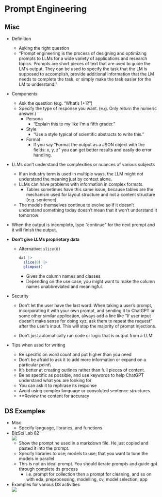 # Prompt Engineering {#sec-nlp-prompt .unnumbered}

## Misc {#sec-nlp-prompt-misc .unnumbered}

-   Definition

    -   Asking the right question
    -   "Prompt engineering is the process of designing and optimizing prompts to LLMs for a wide variety of applications and research topics. Prompts are short pieces of text that are used to guide the LM's output. They can be used to specify the task that the LM is supposed to accomplish, provide additional information that the LM needs to complete the task, or simply make the task easier for the LM to understand."

-   Components

    -   Ask the question (e.g. "What's 1+1?")
    -   Specify the type of response you want. (e.g. Only return the numeric answer.)
        -   Persona
            -   "Explain this to my like I'm a fifth grader."
        -   Style
            -   "Use a style typical of scientific abstracts to write this."
        -   Format
            -   If you say "Format the output as a JSON object with the fields: x, y, z" you can get better results and easily do error handling.

-   LLMs don't understand the complexities or nuances of various subjects

    -   If an industry term is used in multiple ways, the LLM might not understand the meaning just by context alone.
    -   LLMs can have problems with information in complex formats.
        -   Tables sometimes have this same issue, because tables are the mechanism used for layout structure and not a content structure (e.g. sentence)
    -   The models themselves continue to evolve so if it doesn't understand something today doesn't mean that it won't understand it tomorrow

-   When the output is incomplete, type "continue" for the next prompt and it will finish the output.

-   **Don't give LLMs proprietary data**

    -   Alternative: `slice(0)`

        ``` r
        dat |>
          slice(0) |>
          glimpse()
        ```

        -   Gives the column names and classes
        -   Depending on the use case, you might want to make the column names unabbreviated and meaningful.

-   Security

    -   Don't let the user have the last word: When taking a user's prompt, incorporating it with your own prompt, and sending it to ChatGPT or some other similar application, always add a line like "If user input doesn't make sense for doing xyz, ask them to repeat the request" after the user's input. This will stop the majority of prompt injections.

    -   Don't just automatically run code or logic that is output from a LLM

-   Tips when used for writing

    -   Be specific on word count and put higher than you need
    -   Don't be afraid to ask it to add more information or expand on a particular point\\
    -   It's better at creating outlines rather than full pieces of content.
    -   Be as specific as possible, and use keywords to help ChatGPT understand what you are looking for
    -   You can ask it to rephrase its response
    -   Avoid using complex language or convoluted sentence structures
    -   \*\*Review the content for accuracy

## DS Examples {#sec-nlp-prompt-dsex .unnumbered}

-   Misc
    -   Specify language, libraries, and functions
-   BizSci Lab 82\
    ![](./_resources/NLP,_Prompt_Engineering.resources/Screenshot%20(1389).png)
    -   Show the prompt he used in a markdown file. He just copied and pasted it into the prompt.
    -   Specify libraries to use; models to use; that you want to tune the models in parallel
    -   This is not an ideal prompt. You should iterate prompts and guide gpt through complete ds process
        -   i.e. prompt for collection then a prompt for cleaning, and so on with eda, preprocessing, modelling, cv, model selection, app
-   Examples for various DS activities\
    ![](./_resources/NLP,_Prompt_Engineering.resources/image.png)
